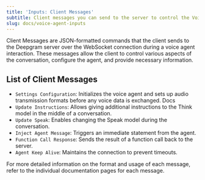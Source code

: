 ```yaml
---
title: 'Inputs: Client Messages'
subtitle: Client messages you can send to the server to control the Voice Agent.
slug: docs/voice-agent-inputs
---
```



Client Messages are JSON-formatted commands that the client sends to the Deepgram server over the WebSocket connection during a voice agent interaction. These messages allow the client to control various aspects of the conversation, configure the agent, and provide necessary information.

## List of Client Messages

* `Settings Configuration`: Initializes the voice agent and sets up audio transmission formats before any voice data is exchanged. Docs
* `Update Instructions`: Allows giving additional instructions to the Think model in the middle of a conversation.
* `Update Speak`: Enables changing the Speak model during the conversation.
* `Inject Agent Message`: Triggers an immediate statement from the agent.
* `Function Call Response`: Sends the result of a function call back to the server.
* `Agent Keep Alive`: Maintains the connection to prevent timeouts.

For more detailed information on the format and usage of each message, refer to the individual documentation pages for each message.
